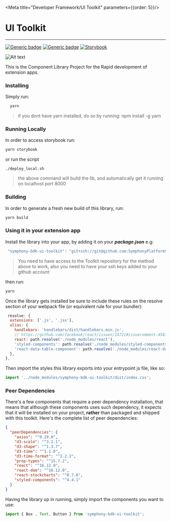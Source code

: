 
<Meta title="Developer Framework/UI Toolkit" parameters={{order: 5}}/>

# UI Toolkit
---

[![Generic badge](https://img.shields.io/badge/StyledComponents-4.4.1-blue.svg?logo=styled-components)](https://styled-components.com/docs)
[![Generic badge](https://img.shields.io/badge/React-16.12.0-blue.svg?logo=react)](https://pt-br.reactjs.org/blog/2017/09/26/react-v16.0.html)
[![Storybook](https://cdn.jsdelivr.net/gh/storybookjs/brand@master/badge/badge-storybook.svg)](https://github.com/storybookjs/storybook)

![Alt text](/readme/storybook.gif?raw=true "Storybook")



This is the Component Library Project for the Rapid development of extension apps.

### Installing

Simply run:
```jsx
  yarn
```
> if you dont have yarn installed, do so by running: npm install -g yarn


### Running Locally
In order to access storybook run:
```jsx harmony
yarn storybook
```
or run the script
```shell script
./deploy_local.sh
```
> the above command will build the lib, and automatically get it running on localhost port 8000

### Building
In order to generate a fresh new build of this library, run:
```jsx harmony
yarn build
```

### Using it in your extension app

Install the library into your app, by adding it on your <strong><i>package.json</i></strong> e.g:

```jsx
 "symphony-bdk-ui-toolkit": "git+ssh://git@github.com:SymphonyPlatformSolutions/symphony-bdk-ui-toolkit.git#stage",
```
> You need to have access to the Toolkit repository for the method above to work, also you need to have
>your ssh keys added to your github account

then run:
```jsx
yarn
```
Once the library gets installed be sure to include these rules on the resolve section of your
webpack file (or equivalent rule for your bundler):

```jsx harmony
 resolve: {
  extensions: ['.js', '.jsx'],
  alias: {
    handlebars: 'handlebars/dist/handlebars.min.js',
    // https://github.com/facebook/react/issues/14721#issuecomment-458757426
    react: path.resolve('./node_modules/react'),
    'styled-components': path.resolve('./node_modules/styled-components'),
    'react-data-table-component': path.resolve('./node_modules/react-data-table-component'),
  },
},
```

Then import the styles this library exports into your entrypoint js file, like so:

```jsx harmony
import '../node_modules/symphony-bdk-ui-toolkit/dist/index.css';
```

### Peer Dependencies

There's a few components that require a peer dependency installation, that means that
although these components uses such dependency, it expects that it will be installed on your
project, **rather** than packaged and shipped with this toolkit. Here's the complete list of
peer dependencies:

```json
{
  "peerDependencies": {
    "axios": "^0.19.0",
    "d3-scale": "^3.2.1",
    "d3-shape": "^1.3.7",
    "d3-time": "^1.1.0",
    "d3-time-format": "^2.2.2",
    "prop-types": "^15.7.2",
    "react": "^16.12.0",
    "react-dom": "^16.12.0",
    "react-stockcharts": "^0.7.8",
    "styled-components": "^4.4.1"
  }
}
```


Having the library up in running, simply import the components you want to use:

```jsx harmony
import { Box , Text, Button } from 'symphony-bdk-ui-toolkit';
```


